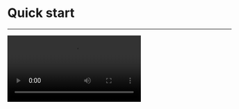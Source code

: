 
# Quick start

- - -

<Video src="https://www.youtube.com/embed/A4E8drD4_xE"/>

## Prepare the environment

<Content/>

## Integrate the SDK

1. **Add ZegoUIKitPrebuiltVideoConference as dependencies**
    1. Open Terminal, navigate to your project's root directory, and run the following to create a `podfile`: 
    ```shell
    pod init
    ```
    2. Edit the `Podfile` file to add the basic dependency:
    ```shell
    pod 'ZegoUIKitPrebuiltVideoConference'
    ```
    3. In Terminal, run the following to download all required dependencies and SDK with Cocoapods:
    ```shell
    pod install
    ```

2. **Import ZegoUIKit & ZegoUIKitPrebuiltVideoConference to your project**

    ```swift YourViewController.swift
    import ZegoUIKit
    import ZegoUIKitPrebuiltVideoConference
    // YourViewController.swift
    class ViewController: UIViewController {
        //Other code...
    }
    ```

3. **Using the ZegoUIKitPrebuiltVideoConferenceVC in your project**

    1. Go to [ZEGOCLOUD Admin Console](https://console.zegocloud.com/), get the `appID` and `appSign` of your project.
    2. Specify the `userID` and `userName` for connecting the Video Conference Kit service. 
    3. Create a `conferenceID` that represents the conference you want to start. 

    <Note title="Note">
    - `userID` and `conferenceID` can only contain numbers, letters, and underlines (_). 
    - Using the same `conferenceID` will enter the same video conference.
    </Note>

    ```swift
    class ViewController: UIViewController {
        var userID: String = <#UserID#>
        var userName: String = <#UserName#>
        var conferenceID: String = <#ConferenceID#>

        @IBAction func enterMeeting(_ sender: Any) {

            let config: ZegoUIKitPrebuiltVideoConferenceConfig = ZegoUIKitPrebuiltVideoConferenceConfig()
            let videoConferenceVC: ZegoUIKitPrebuiltVideoConferenceVC = ZegoUIKitPrebuiltVideoConferenceVC.init(appID, appSign: appSign, userID: userID, userName: userName, conferenceID: conferenceID, config: config)

            videoConferenceVC.modalPresentationStyle = .fullScreen
            self.present(videoConferenceVC, animated: true, completion: nil)
        }
    }
    ```

Then, you can start a video conference by presenting the `VC`.


## Configure your project


Open the `Info.plist`, add the following code inside the `dict` part:

```xml
<key>NSCameraUsageDescription</key>
<string>Access permission to camera is required.</string>
<key>NSMicrophoneUsageDescription</key>
<string>Access permission to microphone is required.</string>
```


<Frame width="512" height="auto" caption="">
  <img src="https://storage.zego.im/sdk-doc/Pics/ZegoUIKit/iOS/add_mic_camera_permissions.png" />
</Frame>



## Run & Test

Now you have finished all the steps!

You can simply click the **Run** in XCode to run and test your App on your device.



## Related guide

[Custom Prebuilt UI](./customize-prebuilt-features/01-overview.mdx)

## Resources

<Button primary-color="NavyBlue" target="_blank" href="https://github.com/ZEGOCLOUD/zego_uikit_prebuilt_video_conference_example_ios">Sample Code</Button>

Click here to get the complete sample code.
